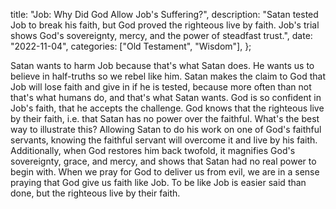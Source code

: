   title: "Job: Why Did God Allow Job's Suffering?",
  description: "Satan tested Job to break his faith, but God proved the righteous live by faith. Job's trial shows God's sovereignty, mercy, and the power of steadfast trust.",
  date: "2022-11-04",
  categories: ["Old Testament", "Wisdom"],
};

Satan wants to harm Job because that's what Satan does. He wants us to believe in half-truths so we rebel like him. Satan makes the claim to God that Job will lose faith and give in if he is tested, because more often than not that's what humans do, and that's what Satan wants. God is so confident in Job's faith, that he accepts the challenge. God knows that the righteous live by their faith, i.e. that Satan has no power over the faithful. What's the best way to illustrate this? Allowing Satan to do his work on one of God's faithful servants, knowing the faithful servant will overcome it and live by his faith. Additionally, when God restores him back twofold, it magnifies God's sovereignty, grace, and mercy, and shows that Satan had no real power to begin with. When we pray for God to deliver us from evil, we are in a sense praying that God give us faith like Job. To be like Job is easier said than done, but the righteous live by their faith.
